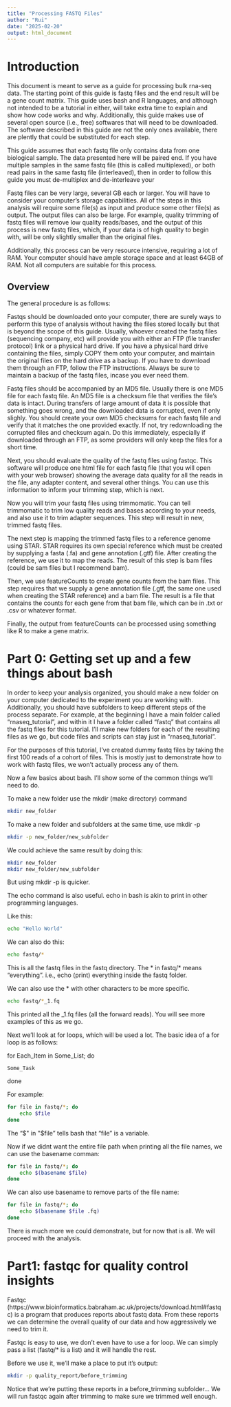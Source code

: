 ```yaml
---
title: "Processing FASTQ Files"
author: "Rui"
date: "2025-02-20"
output: html_document
---
```


# Introduction

This document is meant to serve as a guide for processing bulk rna-seq data. The starting point of this guide is fastq files and the end result 
will be a gene count matrix. This guide uses bash and R languages, and although not intended to be a tutorial in either, will take extra time to 
explain and show how code works and why. Additionally, this guide makes use of several open source (i.e., free) softwares that will need to be 
downloaded. The software described in this guide are not the only ones available, there are plently that could be substituted for each step.

This guide assumes that each fastq file only contains data from one biological sample. The data presented here will be paired end. If you have multiple samples
 in the same fastq file (this is called multiplexed), or both read pairs in the same fastq file (interleaved), then in order to follow this guide you must 
 de-multiplex and de-interleave your 

Fastq files can be very large, several GB each or larger. You will have to consider your computer's storage capabilities. All of the steps in this analysis will 
require some file(s) as input and produce some other file(s) as output. The output files can also be large. For example, quality trimming of fastq files will 
remove low quality reads/bases, and the output of this process is new fastq files, which, if your data is of high quality to begin with, will be only slightly 
smaller than the original files. 

Additionally, this process can be very resource intensive, requiring a lot of RAM. Your computer should have ample storage space and at least 64GB of RAM. 
Not all computers are suitable for this process.

## Overview

The general procedure is as follows:

Fastqs should be downloaded onto your computer, there are surely ways to perform this type of analysis without having the files stored locally but that is 
beyond the scope of this guide. Usually, whoever created the fastq files (sequencing company, etc) will provide you with either an FTP (file transfer protocol) 
link or a physical hard drive. If you have a physical hard drive containing the files, simply COPY them onto your computer, and maintain the original files on 
the hard drive as a backup. If you have to download them through an FTP, follow the FTP instructions. Always be sure to maintain a backup of the fastq files, 
incase you ever need them. 

Fastq files should be accompanied by an MD5 file. Usually there is one MD5 file for each fastq file. An MD5 file is a checksum file that verifies the file's 
data is intact. During transfers of large amount of data it is possible that something goes wrong, and the downloaded data is corrupted, even if only slighly. 
You should create your own MD5 checksums for each fastq file and verify that it matches the one provided exactly. If not, try redownloading the corrupted files 
and checksum again. Do this immediately, especially if downloaded through an FTP, as some providers will only keep the files for a short time. 

Next, you should evaluate the quality of the fastq files using fastqc. This software will produce one html file for each fastq file (that you will open with your
 web browser) showing the average data quality for all the reads in the file, any adapter content, and several other things. You can use this information to 
inform your trimming step, which is next.

Now you will trim your fastq files using trimmomatic. You can tell trimmomatic to trim low quality reads and bases according to your needs, and also use it to 
trim adapter sequences. This step will result in new, trimmed fastq files. 

The next step is mapping the trimmed fastq files to a reference genome using STAR. STAR requires its own special reference which must be created by supplying 
a fasta (.fa) and gene annotation (.gtf) file. After creating the reference, we use it to map the reads. The result of this step is bam files (could be sam files 
but I recommend bam). 

Then, we use featureCounts to create gene counts from the bam files. This step requires that we supply a gene annotation file (.gtf, the same one used when creating 
the STAR reference) and a bam file. The result is a file that contains the counts for each gene from that bam file, which can be in .txt or .csv or whatever 
format. 

Finally, the output from featureCounts can be processed using something like R to make a gene matrix. 

# Part 0: Getting set up and a few things about bash

In order to keep your analysis organized, you should make a new folder on your computer dedicated to the experiment you are working with. Additionally, 
you should have subfolders to keep different steps of the process separate. For example, at the beginning I have a main folder called "rnaseq_tutorial", and
within it I have a folder called "fastq" that contains all the fastq files for this tutorial. I'll make new folders for each of the resulting files as we go, but
code files and scripts can stay just in "rnaseq_tutorial". 

For the purposes of this tutorial, I've created dummy fastq files by taking the first 100 reads of a cohort of files. This is mostly just to demonstrate
how to work with fastq files, we won't actually process any of them. 

Now a few basics about bash. I'll show some of the common things we'll need to do.

To make a new folder use the mkdir (make directory) command

```bash
mkdir new_folder
```

To make a new folder and subfolders at the same time, use mkdir -p 

```bash
mkdir -p new_folder/new_subfolder
```

We could achieve the same result by doing this: 

```bash
mkdir new_folder
mkdir new_folder/new_subfolder
```

But using mkdir -p is quicker.

The echo command is also useful. echo in bash is akin to print in other programming languages.

Like this:

```bash
echo "Hello World"
```

We can also do this:

```bash
echo fastq/*
```

This is all the fastq files in the fastq directory. The * in fastq/* means "everything". i.e., echo (print) everything inside the fastq folder.

We can also use the * with other characters to be more specific.

```bash
echo fastq/*_1.fq 
```

This printed all the _1.fq files (all the forward reads). You will see more examples of this as we go.

Next we'll look at for loops, which will be used a lot. The basic idea of a for loop is as follows: 

for Each_Item in Some_List; do

    Some_Task

done

For example: 

```bash
for file in fastq/*; do
    echo $file
done
```

The "$" in "$file" tells bash that "file" is a variable.

Now if we didnt want the entire file path when printing all the file names, we can use the basename comman:

```bash
for file in fastq/*; do
    echo $(basename $file)
done
```

We can also use basename to remove parts of the file name:

```bash
for file in fastq/*; do
    echo $(basename $file .fq)
done
```

There is much more we could demonstrate, but for now that is all. We will proceed with the analysis.

# Part1: fastqc for quality control insights

Fastqc (https://www.bioinformatics.babraham.ac.uk/projects/download.html#fastqc) is a program that produces reports about fastq data. From these reports we can
determine the overall quality of our data and how aggressively we need to trim it. 

Fastqc is easy to use, we don't even have to use a for loop. We can simply pass a list (fastq/* is a list) and it will handle the rest.

Before we use it, we'll make a place to put it's output:

```bash
mkdir -p quality_report/before_trimming
```

Notice that we're putting these reports in a before_trimming subfolder... We will run fastqc again after trimming to make sure we trimmed well enough. 




